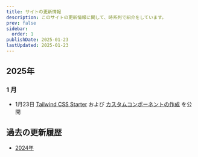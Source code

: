 ```yaml
---
title: サイトの更新情報
description: このサイトの更新情報に関して、時系列で紹介をしています。
prev: false
sidebar:
  order: 1
publishDate: 2025-01-23
lastUpdated: 2025-01-23
---
```


## 2025年

### 1 月

- 1月23日 [Tailwind CSS Starter](/xmcdeveloper/tailwind-starter/) および [カスタムコンポーネントの作成](/xmcdeveloper/cretea-component/) を公開

## 過去の更新履歴

- [2024年](/update/2024/)

